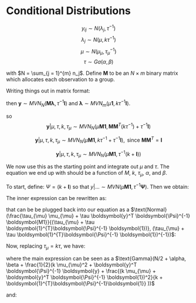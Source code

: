 # Conditional Distributions

$$y_{ij} \sim N(\lambda_j, \tau^{-1})$$
$$\lambda_j \sim N(\mu, k\tau^{-1})$$
$$\mu \sim N(\mu_\mu,\tau_\mu^{-1})$$
$$\tau \sim Ga(\alpha, \beta)$$

with $N = \sum_{j = 1}^{m} n_j$. Define $\mathbf{M}$ to be an $N\times m$ binary matrix which allocates each observation to a group. 

Writing things out in matrix format:

\begin{equation}
\boldsymbol{y} = 
\begin{bmatrix}
    y_{11}       \\
    y_{21}       \\
    \vdots        \\
    y_{n_m m}      
\end{bmatrix}
\end{equation}

\begin{equation}
\boldsymbol{M} = 
\begin{bmatrix}
    0    & 1   & 0 \\
    1    & 0   & 0 \\
    1    & 0   & 0 \\
    \vdots & \vdots & \vdots        \\
    0    & 0    & 1 
\end{bmatrix}
\end{equation}

\begin{equation}
\boldsymbol{\lambda} = 
\begin{bmatrix}
    \lambda_1       \\
    \vdots        \\
    \lambda_m
\end{bmatrix}
\end{equation}


then $\boldsymbol{y} \sim MVN_{N}( \boldsymbol{M \lambda}, \tau^{-1} \boldsymbol{I})$ and $\boldsymbol{\lambda} \sim MVN_{m}( \mu \boldsymbol{1}, k \tau^{-1} \boldsymbol{I})$. 

\begin{equation}
E[\boldsymbol{y} | \mu, \tau] = E_\lambda E_y[\boldsymbol{y} | \boldsymbol{\lambda}, \mu, \tau] =
\boldsymbol{M} E[\boldsymbol{\lambda}] = \mu \boldsymbol{M1} \\

Var[\boldsymbol{y} | \mu, \tau] = Var[\boldsymbol{M} \boldsymbol{\lambda}] +
\tau^{-1} \boldsymbol{I} = \boldsymbol{M} \boldsymbol{M}^{T}(k\tau^{-1}) + \tau^{-1} \boldsymbol{I}

\end{equation}

so 
$$\boldsymbol{y} | \mu, \tau, k, \tau_{\mu} \sim MVN_{N}(\mu \boldsymbol{M1} , \boldsymbol{M} \boldsymbol{M}^{T}(k\tau^{-1}) + \tau^{-1} \boldsymbol{I})$$

$$\boldsymbol{y} | \mu, \tau, k, \tau_{\mu} \sim MVN_{N}(\mu \boldsymbol{M1} , k\tau^{-1} + \tau^{-1} \boldsymbol{I}), \text{ since } \boldsymbol{M} \boldsymbol{M}^{T} = \boldsymbol{I}$$

$$\boldsymbol{y} | \mu, \tau, k, \tau_{\mu} \sim MVN_{N}(\mu \boldsymbol{M1} , \tau^{-1} (k + \boldsymbol{I}) )$$

 We now use this as the starting point and integrate out $\mu$ and $\tau$. The equation we end up with should be a function of $M$, $k$, $\tau_\mu$, $\alpha$, and $\beta$. 

To start, define: $\Psi = (k + \boldsymbol{I})$ so that $y|\ldots \sim MVN(\mu \boldsymbol{M1}, \tau^{-1} \boldsymbol{\Psi})$. Then we obtain:

\begin{eqnarray*}
\pi(y | k, \tau_\mu, \mu_\mu, \alpha, \beta) &=& \int \int \tau^{\alpha - 1} \exp [ -\beta \tau] \times \tau_\mu^{1/2} \exp \left[ -\frac{\tau_\mu}{2} (\mu - \mu_\mu)^2 \right]\\
&\times&  \tau^{N/2} |\Psi|^{-1/2}  \exp \left[ -\frac{\tau}{2} \left\{  (\boldsymbol{y} - \mu \boldsymbol{M1})^T \boldsymbol{\Psi}^{-1} (\boldsymbol{y} - \mu \boldsymbol{M1}) \right\} \right] \partial\mu \partial\tau \\ 

&=& \int \tau^{\alpha - 1} \exp [ -\beta \tau] \times \tau_\mu^{1/2} 
 \tau^{N/2} |\Psi|^{-1/2}\partial\tau  \\
&\times& \int \exp \left[ -\frac{1}{2} [\tau_\mu (\mu - \mu_\mu)^2 + \tau (\boldsymbol{y} - \mu \boldsymbol{M1})^T \boldsymbol{\Psi}^{-1}  (\boldsymbol{y} - \mu \boldsymbol{M1})] \right]  \partial\mu \\ 


\end{eqnarray*}

The inner expression can be rewritten as: 

\begin{eqnarray*}
Q &=&
[\tau_\mu (\mu - \mu_\mu)^2 + \tau (\boldsymbol{y} - \mu \boldsymbol{M1})^T \boldsymbol{\Psi}^{-1}  (\boldsymbol{y} - \mu \boldsymbol{M1})] \\

&=& \mu^2(\tau_{\mu} + \tau (\boldsymbol{M1})^{T}\boldsymbol{\Psi}^{-1}     \boldsymbol{M1}) - 2\mu (\tau_{\mu} \mu_{\mu} + 
\tau \boldsymbol{y}^T \boldsymbol{\Psi}^{-1} \boldsymbol{M1}) + \tau_{\mu} \mu_{\mu}^2 +
\tau \boldsymbol{y}^T \boldsymbol{\Psi}^{-1}  \boldsymbol{y} \\

&=& \mu^2(\tau_{\mu} + \tau \boldsymbol{1}^{T}\boldsymbol{\Psi}^{-1} \boldsymbol{1}) - 2\mu (\tau_{\mu} \mu_{\mu} + 
\tau \boldsymbol{y}^T \boldsymbol{\Psi}^{-1} \boldsymbol{M1}) + \tau_{\mu} \mu_{\mu}^2 +
\tau \boldsymbol{y}^T \boldsymbol{\Psi}^{-1}  \boldsymbol{y} \\


&=& \tau_{\mu} \mu_{\mu}^2 + \tau \boldsymbol{y}^T \boldsymbol{\Psi}^{-1}  \boldsymbol{y}   +
(\tau_{\mu} + \tau \boldsymbol{1}^{T}\boldsymbol{\Psi}^{-1} \boldsymbol{1})
\left(\mu - \frac{\tau_{\mu} \mu_{\mu} + \tau \boldsymbol{y}^T \boldsymbol{\Psi}^{-1} \boldsymbol{M1}}{\tau_{\mu} + \tau \boldsymbol{1}^{T}\boldsymbol{\Psi}^{-1} \boldsymbol{1}}\right)^2 \\

&+& \frac{(\tau_{\mu} \mu_{\mu} + \tau \boldsymbol{y}^T \boldsymbol{\Psi}^{-1} \boldsymbol{M1})^2}{(\tau_{\mu} + \tau \boldsymbol{1}^{T}\boldsymbol{\Psi}^{-1} \boldsymbol{1})}\\

\end{eqnarray*}


that can be be plugged back into our equation as a 
$\text{Normal}(\frac{\tau_{\mu} \mu_{\mu} + \tau \boldsymbol{y}^T \boldsymbol{\Psi}^{-1} \boldsymbol{M1}}{(\tau_{\mu} + \tau \boldsymbol{1}^{T}\boldsymbol{\Psi}^{-1} \boldsymbol{1})}, (\tau_{\mu} + \tau \boldsymbol{1}^{T}\boldsymbol{\Psi}^{-1} \boldsymbol{1})^{-1})$: 


\begin{eqnarray*}
\pi(y | k, \tau_\mu, \mu_\mu, \alpha, \beta)

&=& \int \tau^{\alpha - 1} \exp [ -\beta \tau] \times \tau_\mu^{1/2} 
 \tau^{N/2} |\Psi|^{-1/2}\partial\tau  \\
&\times& \int \exp \left[ -\frac{1}{2} [\tau_\mu (\mu - \mu_\mu)^2 + \tau (\boldsymbol{y} - \mu \boldsymbol{M1})^T \boldsymbol{\Psi}^{-1} (\boldsymbol{y} - \mu \boldsymbol{M1})] \right]  \partial\mu \\ 


&=& \int \tau^{\alpha - 1} \exp [ -\beta \tau] \times \tau_\mu^{1/2} \tau^{N/2} |\Psi|^{-1/2}\partial\tau  
 \exp \left[ -\frac{1}{2}\{ \tau_{\mu} \mu_{\mu}^2 + \tau \boldsymbol{y}^T \boldsymbol{\Psi}^{-1} \boldsymbol{y}\} \right]  \\ 
 
&\times& \exp \left[ -\frac{1}{2} \left \{ 
 \frac{(\tau_{\mu} \mu_{\mu} + \tau \boldsymbol{y}^T \boldsymbol{\Psi}^{-1} \boldsymbol{M1})^2}{(\tau_{\mu} + \tau \boldsymbol{1}^{T}\boldsymbol{\Psi}^{-1}\boldsymbol{1})} \right \} \right]\\
 
&\times& \int \exp \left[ -\frac{1}{2} [
(\tau_{\mu} + \tau \boldsymbol{1}^{T}\boldsymbol{\Psi}^{-1}\boldsymbol{1})
\left(\mu - \frac{\tau_{\mu} \mu_{\mu} + \tau \boldsymbol{y}^T \boldsymbol{\Psi}^{-1} \boldsymbol{M1}}{\tau_{\mu} + \tau \boldsymbol{1}^{T}\boldsymbol{\Psi}^{-1}\boldsymbol{1}}\right)^2 
\right] \\ 

&\times& \frac{(\tau_{\mu} + \tau \boldsymbol{1}^{T}\boldsymbol{\Psi}^{-1} \boldsymbol{1})^{1/2}}{(\tau_{\mu} + \tau \boldsymbol{1}^{T}\boldsymbol{\Psi}^{-1}\boldsymbol{1})^{1/2}} \thinspace
\thinspace \thinspace \partial\mu \\ 

&=& \int \tau^{\alpha - 1} \exp [ -\beta \tau] \times \tau_\mu^{1/2} 
 \tau^{N/2} |\Psi|^{-1/2} 
 \exp \left[ -\frac{1}{2}\{ \tau_{\mu} \mu_{\mu}^2 + \tau \boldsymbol{y}^T \boldsymbol{\Psi}^{-1} \boldsymbol{y}\} \right] \\ 
&\times& \exp \left[ -\frac{1}{2} \left \{ 
 \frac{(\tau_{\mu} \mu_{\mu} + \tau \boldsymbol{y}^T \boldsymbol{\Psi} ^{-1} \boldsymbol{M1})^2}{(\tau_{\mu} + \tau \boldsymbol{1}^{T}\boldsymbol{\Psi}^{-1} \boldsymbol{1})} \right \} \right] \frac{1}{(\tau_{\mu} + \tau \boldsymbol{1}^{T}\boldsymbol{\Psi}^{-1}\boldsymbol{1})^{1/2}} \thinspace
\thinspace \thinspace \partial\tau \\ 

\end{eqnarray*}

Now, replacing $\tau_{\mu} = k \tau$, we have: 


\begin{eqnarray*}
\pi(y | k, \tau_\mu, \mu_\mu, \alpha, \beta)

&=& \int \tau^{\alpha - 1} \exp [ -\beta \tau] \times (k \tau)^{1/2} 
 \tau^{N/2} |\Psi|^{-1/2} 
 \exp \left[ -\frac{1}{2}\{ k \tau\mu_{\mu}^2 + \tau \boldsymbol{y}^T \boldsymbol{\Psi}^{-1} \boldsymbol{y}\} \right] \\
 
&\times& \exp \left[ -\frac{1}{2} \left \{ 
 \frac{(k \tau\mu_{\mu} + \tau \boldsymbol{y}^T \boldsymbol{\Psi}^{-1} \boldsymbol{1})^2}{(k \tau + \tau \boldsymbol{1}^{T}\boldsymbol{\Psi}^{-1} \boldsymbol{1})} \right \} \right] \frac{1}{(k \tau+ \tau \boldsymbol{1}^{T}\boldsymbol{\Psi}^{-1} \boldsymbol{1})^{1/2}} \thinspace
\thinspace \thinspace \partial\tau \\ 


&=& |\Psi|^{-1/2}  k^{1/2} \int \tau^{\alpha - 1} \tau^{1/2} \tau^{N/2}
\exp [ -\beta \tau] \times

\exp \left[ -\frac{\tau}{2}\{ k \mu_{\mu}^2 + \boldsymbol{y}^T \boldsymbol{\Psi}^{-1} \boldsymbol{y}\} \right] \\ 
&\times& \exp \left[ -\frac{1}{2} \left \{ 
 \frac{(\tau (k \mu_{\mu} + \boldsymbol{y}^T \boldsymbol{\Psi}^{-1} \boldsymbol{M1}))^2}{ (\tau (k + \boldsymbol{1}^{T}\boldsymbol{\Psi}\boldsymbol{1})} \right \} \right] \frac{1}{(\tau (k +   \boldsymbol{1}^{T}\boldsymbol{\Psi}^{-1} \boldsymbol{1}))^{1/2}} \thinspace
\thinspace \thinspace \partial\tau \\ 

&=& |\Psi|^{-1/2}  k^{1/2} \frac{1}{(k + \boldsymbol{1}^{T} \boldsymbol{\Psi}^{-1} \boldsymbol{1})^{1/2}}
\int \tau^{\alpha - 1} \tau^{N/2} \\

&\times& \exp [ -\beta \tau] \times 
\exp \left[ -\frac{\tau}{2}\{ k \mu_{\mu}^2 + \boldsymbol{y}^T \boldsymbol{\Psi}^{-1} \boldsymbol{y} + \frac{(k \mu_{\mu} +
\boldsymbol{y}^T \boldsymbol{\Psi}^{-1}\boldsymbol{M1})^2}{k + \boldsymbol{1}^{T}\boldsymbol{\Psi}^{-1}\boldsymbol{1}} \} \right] 
\thinspace \thinspace \partial\tau \\ 

&=& |\Psi|^{-1/2}  k^{1/2} \frac{1}{(k + \boldsymbol{1}^{T} \boldsymbol{\Psi}^{-1} \boldsymbol{1})^{1/2}}
\int \tau^{N/2 + \alpha - 1} \\

&\times& \exp [ -\tau \{ \beta + \frac{1}{2}(k \mu_{\mu}^2 + \boldsymbol{y}^T \boldsymbol{\Psi}^{-1} \boldsymbol{y} + \frac{(k \mu_{\mu} + \boldsymbol{y}^T \boldsymbol{\Psi}^{-1}\boldsymbol{M1})^2}{k + \boldsymbol{1}^{T}\boldsymbol{\Psi}^{-1}\boldsymbol{1}} ) \}]
\thinspace \thinspace \partial\tau \\ 

\end{eqnarray*}


where the main expression can be seen as a 
$\text{Gamma}(N/2 + \alpha,  \beta + \frac{1}{2}(k \mu_{\mu}^2 + \boldsymbol{y}^T \boldsymbol{\Psi}^{-1} \boldsymbol{y} + \frac{(k \mu_{\mu} + \boldsymbol{y}^T \boldsymbol{\Psi}^{-1} \boldsymbol{1})^2}{k + \boldsymbol{1}^{T}\boldsymbol{\Psi}^{-1}\boldsymbol{1}} ))$

and: 

\begin{eqnarray*}
\pi(y | k, \tau_\mu, \mu_\mu, \alpha, \beta)

&=& |\Psi|^{-1/2}  k^{1/2} \frac{1}{(k + \boldsymbol{1}^{T} \boldsymbol{\Psi}^{-1}\boldsymbol{1})^{1/2}}
\int \tau^{N/2 + \alpha - 1} \\
&\times& \exp [ -\tau \{ \beta + \frac{1}{2}(k \mu_{\mu}^2 + \boldsymbol{y}^T \boldsymbol{\Psi}^{-1} \boldsymbol{y} + \frac{(k \mu_{\mu} + \boldsymbol{y}^T \boldsymbol{\Psi}^{-1}\boldsymbol{M1})^2}{k + \boldsymbol{1}^{T}\boldsymbol{\Psi}^{-1}\boldsymbol{1}} ) \}]
\thinspace \thinspace \\

&\times& \frac{
(\beta + \frac{1}{2}(k \mu_{\mu}^2 + \boldsymbol{y}^T \boldsymbol{\Psi}^{-1} \boldsymbol{y} + \frac{(k \mu_{\mu} + \boldsymbol{y}^T \boldsymbol{\Psi}^{-1}\boldsymbol{M1})^2}{k + \boldsymbol{1}^{T}\boldsymbol{\Psi}^{-1}\boldsymbol{1}}))^{N/2 + \alpha}
}{
(\beta + \frac{1}{2}(k \mu_{\mu}^2 + \boldsymbol{y}^T \boldsymbol{\Psi}^{-1} \boldsymbol{y} + \frac{(k \mu_{\mu} + \boldsymbol{y}^T \boldsymbol{\Psi}^{-1}\boldsymbol{M1})^2}{k + \boldsymbol{1}^{T}\boldsymbol{\Psi}^{-1}\boldsymbol{1}}))^{N/2 + \alpha}
} \partial\tau \\ 

&=& |\Psi|^{-1/2}  k^{1/2} \frac{1}{k + (\boldsymbol{1}^{T} \boldsymbol{\Psi}^{-1}\boldsymbol{1})^{1/2}} \\
&\times&
(\beta + \frac{1}{2}(k \mu_{\mu}^2 + \boldsymbol{y}^T \boldsymbol{\Psi}^{-1} \boldsymbol{y} + \frac{(k \mu_{\mu} +
\boldsymbol{y}^T \boldsymbol{\Psi}^{-1}\boldsymbol{M1})^2}{k + \boldsymbol{1}^{T}\boldsymbol{\Psi}^{-1}\boldsymbol{1}}))^{-(N/2 + \alpha)}\\ 

\end{eqnarray*}
